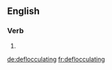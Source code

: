 ==English==

===Verb===
{{head|en}}

# {{present participle of|deflocculate|lang=en}}

[[de:deflocculating]]
[[fr:deflocculating]]